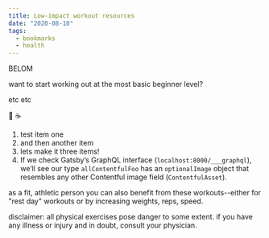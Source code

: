 ```yaml
---
title: Low-impact workout resources
date: "2020-08-10"
tags:
  - bookmarks
  - health
---
```


<Mug />

BELOM

want to start working out at the most basic beginner level?

etc etc

:dog: :coffee:

1. test item one
2. and then another item
3. lets make it three items!
4. If we check Gatsby’s GraphQL interface (`localhost:8000/___graphql`), we’ll see our type `allContentfulFoo` has an `optionalImage` object that resembles any other Contentful image field (`ContentfulAsset`).

as a fit, athletic person you can also benefit from these workouts--either for "rest day" workouts or by increasing weights, reps, speed.

disclaimer: all physical exercises pose danger to some extent. if you have any illness or injury and in doubt, consult your physician.

